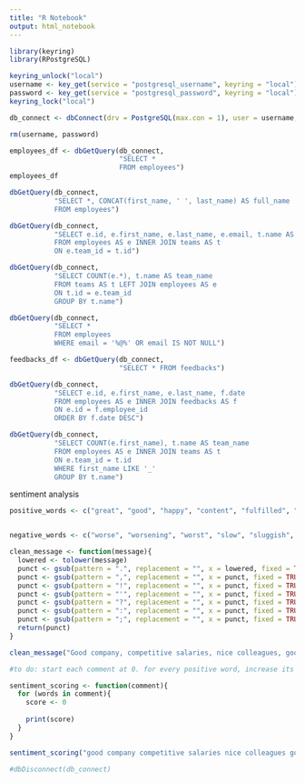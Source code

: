 ```yaml
---
title: "R Notebook"
output: html_notebook
---
```



```r
library(keyring)
library(RPostgreSQL)

keyring_unlock("local")
username <- key_get(service = "postgresql_username", keyring = "local")
password <- key_get(service = "postgresql_password", keyring = "local")
keyring_lock("local")

db_connect <- dbConnect(drv = PostgreSQL(max.con = 1), user = username, password = password, dbname = "acme_employees", host = "localhost")

rm(username, password)
```

```r
employees_df <- dbGetQuery(db_connect, 
                           "SELECT *
                           FROM employees")
employees_df
```

```r
dbGetQuery(db_connect, 
           "SELECT *, CONCAT(first_name, ' ', last_name) AS full_name
           FROM employees")
```

```r
dbGetQuery(db_connect, 
           "SELECT e.id, e.first_name, e.last_name, e.email, t.name AS team_name
           FROM employees AS e INNER JOIN teams AS t
           ON e.team_id = t.id")
```

```r
dbGetQuery(db_connect, 
           "SELECT COUNT(e.*), t.name AS team_name
           FROM teams AS t LEFT JOIN employees AS e
           ON t.id = e.team_id
           GROUP BY t.name")
```

```r
dbGetQuery(db_connect, 
           "SELECT * 
           FROM employees
           WHERE email = '%@%' OR email IS NOT NULL")
```

```r
feedbacks_df <- dbGetQuery(db_connect, 
                           "SELECT * FROM feedbacks")
```

```r
dbGetQuery(db_connect, 
           "SELECT e.id, e.first_name, e.last_name, f.date
           FROM employees AS e INNER JOIN feedbacks AS f
           ON e.id = f.employee_id
           ORDER BY f.date DESC")
```

```r
dbGetQuery(db_connect, 
           "SELECT COUNT(e.first_name), t.name AS team_name
           FROM employees AS e INNER JOIN teams AS t
           ON e.team_id = t.id
           WHERE first_name LIKE '_'
           GROUP BY t.name")
```


sentiment analysis
```r
positive_words <- c("great", "good", "happy", "content", "fulfilled", "fulfilled", "positive", "positives", "cheerful", "nice", "ambition", "ambitions", "ambitious", "friendly", "progress", "joy", "fast", "achieve", "achieving", "achievements", "best", "better",  "unlimited", "pros", "competitive", "opportunity", "advancement", "friendly", "smart", "interesting", "challenging", "grow", "caring", "balance", "helpful")


negative_words <- c("worse", "worsening", "worst", "slow", "sluggish", "impatient", "unfulfilled", "unfulfilling", "negative", "bad", "limited", "limit", "limitations", "cons", "frustrated", "frustrating", "frustration", "dull", "boring", "politics", "political", "ignore", "ignored", "ignoring", "sad", "depressed", "depressing", "nasty", "stress", "stresses", "stressed", "horrid", "horrible", "terrible", "deadline", "deadlines", "uncaring", "remote")
```

```r
clean_message <- function(message){
  lowered <- tolower(message)
  punct <- gsub(pattern = ".", replacement = "", x = lowered, fixed = TRUE)
  punct <- gsub(pattern = ",", replacement = "", x = punct, fixed = TRUE)
  punct <- gsub(pattern = "!", replacement = "", x = punct, fixed = TRUE)
  punct <- gsub(pattern = "'", replacement = "", x = punct, fixed = TRUE)
  punct <- gsub(pattern = "?", replacement = "", x = punct, fixed = TRUE)
  punct <- gsub(pattern = ":", replacement = "", x = punct, fixed = TRUE)
  punct <- gsub(pattern = ";", replacement = "", x = punct, fixed = TRUE)
  return(punct)
}

clean_message("Good company, competitive salaries, nice colleagues, good location, but the food in the canteen is just terrible!")

#to do: start each comment at 0. for every positive word, increase its score by 1. for every negative word, decrease its score by 1. at the end, its score will be its positivity.

sentiment_scoring <- function(comment){
  for (words in comment){
    score <- 0
    
    print(score)
  }
}
```

```r
sentiment_scoring("good company competitive salaries nice colleagues good location but the food in the canteen is just terrible")
```




```r
#dbDisconnect(db_connect)
```

